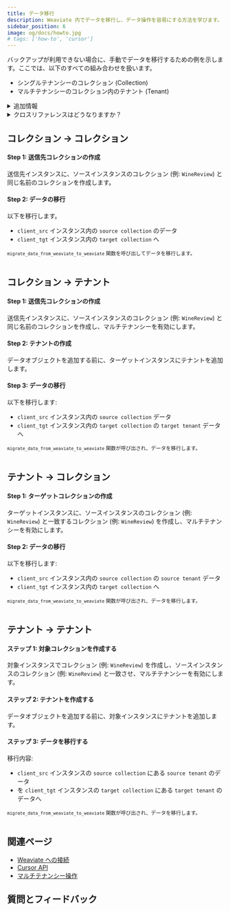 ```yaml
---
title: データ移行
description: Weaviate 内でデータを移行し、データ操作を容易にする方法を学びます。
sidebar_position: 6
image: og/docs/howto.jpg
# tags: ['how-to', 'cursor']
---
```





バックアップが利用できない場合に、手動でデータを移行するための例を示します。ここでは、以下のすべての組み合わせを扱います。

- シングルテナンシーのコレクション (Collection)
- マルチテナンシーのコレクション内のテナント (Tenant)

<details>
  <summary>追加情報</summary>

  これらの例では、ポート番号の異なる 2 つの Weaviate インスタンスを使用しています。同じ手順は、別々のインスタンス間でも利用できます。

  Weaviate におけるクロスリファレンスはプロパティです。そのため、オブジェクトの一部として [クロスリファレンスを取得](./cross-references.mdx#read-cross-references) できます。

</details>

<details>
  <summary>クロスリファレンスはどうなりますか？</summary>

これらのスクリプトはクロスリファレンスも移行します。  
<br/>

クロスリファレンスはプロパティであるため、カーソルベースのエクスポートに含まれます。  
リストア時には、参照先 (「to」オブジェクト) を先に復元し、その後でクロスリファレンスを含む (「from」オブジェクト) を復元してください。

</details>

## コレクション → コレクション

#### Step 1: 送信先コレクションの作成

送信先インスタンスに、ソースインスタンスのコレクション (例: `WineReview`) と同じ名前のコレクションを作成します。

<Tabs groupId="languages">
  <TabItem value="py" label="Python Client v4">
    <FilteredTextBlock
      text={PyCode}
      startMarker="# START CreateCollectionCollectionToCollection"
      endMarker="# END CreateCollectionCollectionToCollection"
      language="py"
    />
  </TabItem>
  <TabItem value="py3" label="Python Client v3">
    <FilteredTextBlock
      text={PyCodeV3}
      startMarker="# START CreateCollectionCollectionToCollection"
      endMarker="# END CreateCollectionCollectionToCollection"
      language="pyv3"
    />
  </TabItem>
  <TabItem value="ts" label="JS/TS Client v3">
    <FilteredTextBlock
      text={TSCode}
      startMarker="// START CreateCollectionCollectionToCollection"
      endMarker="// END CreateCollectionCollectionToCollection"
      language="ts"
    />
  </TabItem>
</Tabs>

#### Step 2: データの移行

以下を移行します。  
- `client_src` インスタンス内の `source collection` のデータ  
- `client_tgt` インスタンス内の `target collection` へ

<Tabs groupId="languages">
  <TabItem value="py" label="Python Client v4">
    <FilteredTextBlock
      text={PyCode}
      startMarker="# START CollectionToCollection"
      endMarker="# END CollectionToCollection"
      language="py"
    />
  </TabItem>
  <TabItem value="py3" label="Python Client v3">
    <p><small>
        <code>migrate_data_from_weaviate_to_weaviate</code> 関数を呼び出してデータを移行します。
        <br/><br/>
    </small></p>
    <FilteredTextBlock
      text={PyCodeV3}
      startMarker="# START CollectionToCollection"
      endMarker="# END CollectionToCollection"
      language="pyv3"
    />
  </TabItem>
  <TabItem value="ts" label="JS/TS Client v3">
    <FilteredTextBlock
      text={TSCode}
      startMarker="// START CollectionToCollection"
      endMarker="// END CollectionToCollection"
      language="ts"
    />
  </TabItem>
</Tabs>

## コレクション → テナント

#### Step 1: 送信先コレクションの作成

送信先インスタンスに、ソースインスタンスのコレクション (例: `WineReview`) と同じ名前のコレクションを作成し、マルチテナンシーを有効にします。

<Tabs groupId="languages">
  <TabItem value="py" label="Python Client v4">
    <FilteredTextBlock
      text={PyCode}
      startMarker="# START CreateCollectionCollectionToTenant"
      endMarker="# END CreateCollectionCollectionToTenant"
      language="py"
    />
  </TabItem>
  <TabItem value="py3" label="Python Client v3">
    <FilteredTextBlock
      text={PyCodeV3}
      startMarker="# START CreateCollectionCollectionToTenant"
      endMarker="# END CreateCollectionCollectionToTenant"
      language="pyv3"
    />
  </TabItem>
  <TabItem value="ts" label="JS/TS Client v3">
    <FilteredTextBlock
      text={TSCode}
      startMarker="// START CreateCollectionCollectionToTenant"
      endMarker="// END CreateCollectionCollectionToTenant"
      language="ts"
    />
  </TabItem>
</Tabs>



#### Step 2: テナントの作成

データオブジェクトを追加する前に、ターゲットインスタンスにテナントを追加します。

<Tabs groupId="languages">
  <TabItem value="py" label="Python Client v4">
    <FilteredTextBlock
      text={PyCode}
      startMarker="# START CreateTenants"
      endMarker="# END CreateTenants"
      language="py"
    />
  </TabItem>
  <TabItem value="py3" label="Python Client v3">
    <FilteredTextBlock
      text={PyCodeV3}
      startMarker="# START CreateTenants"
      endMarker="# END CreateTenants"
      language="pyv3"
    />
  </TabItem>
  <TabItem value="ts" label="JS/TS Client v3">
    <FilteredTextBlock
      text={TSCode}
      startMarker="// START CreateTenants"
      endMarker="// END CreateTenants"
      language="ts"
    />
  </TabItem>
</Tabs>

#### Step 3: データの移行

以下を移行します:
- `client_src` インスタンス内の `source collection` データ
- `client_tgt` インスタンス内の `target collection` の `target tenant` データへ

<Tabs groupId="languages">
  <TabItem value="py" label="Python Client v4">
    <FilteredTextBlock
      text={PyCode}
      startMarker="# START CollectionToTenant"
      endMarker="# END CollectionToTenant"
      language="py"
    />
  </TabItem>
  <TabItem value="py3" label="Python Client v3">
    <p><small>
        <code>migrate_data_from_weaviate_to_weaviate</code> 関数が呼び出され、データを移行します。
        <br/><br/>
    </small></p>
    <FilteredTextBlock
      text={PyCodeV3}
      startMarker="# START CollectionToTenant"
      endMarker="# END CollectionToTenant"
      language="pyv3"
    />
  </TabItem>
  <TabItem value="ts" label="JS/TS Client v3">
    <FilteredTextBlock
      text={TSCode}
      startMarker="// START CollectionToTenant"
      endMarker="// END CollectionToTenant"
      language="ts"
    />
  </TabItem>
</Tabs>

## テナント → コレクション

#### Step 1: ターゲットコレクションの作成

ターゲットインスタンスに、ソースインスタンスのコレクション (例: `WineReview`) と一致するコレクション (例: `WineReview`) を作成し、マルチテナンシーを有効にします。

<Tabs groupId="languages">
  <TabItem value="py" label="Python Client v4">
    <FilteredTextBlock
      text={PyCode}
      startMarker="# START CreateCollectionTenantToCollection"
      endMarker="# END CreateCollectionTenantToCollection"
      language="py"
    />
  </TabItem>
  <TabItem value="py3" label="Python Client v3">
    <FilteredTextBlock
      text={PyCodeV3}
      startMarker="# START CreateCollectionTenantToCollection"
      endMarker="# END CreateCollectionTenantToCollection"
      language="pyv3"
    />
  </TabItem>
  <TabItem value="ts" label="JS/TS Client v3">
    <FilteredTextBlock
      text={TSCode}
      startMarker="// START CreateCollectionTenantToCollection"
      endMarker="// END CreateCollectionTenantToCollection"
      language="ts"
    />
  </TabItem>
</Tabs>

#### Step 2: データの移行

以下を移行します:
- `client_src` インスタンス内の `source collection` の `source tenant` データ
- `client_tgt` インスタンス内の `target collection` へ

<Tabs groupId="languages">
  <TabItem value="py" label="Python Client v4">
    <FilteredTextBlock
      text={PyCode}
      startMarker="# START TenantToCollection"
      endMarker="# END TenantToCollection"
      language="py"
    />
  </TabItem>
  <TabItem value="py3" label="Python Client v3">
    <p><small>
        <code>migrate_data_from_weaviate_to_weaviate</code> 関数が呼び出され、データを移行します。
        <br/><br/>
    </small></p>
    <FilteredTextBlock
      text={PyCodeV3}
      startMarker="# START TenantToCollection"
      endMarker="# END TenantToCollection"
      language="pyv3"
    />
  </TabItem>
  <TabItem value="ts" label="JS/TS Client v3">
    <FilteredTextBlock
      text={TSCode}
      startMarker="// START TenantToCollection"
      endMarker="// END TenantToCollection"
      language="ts"
    />
  </TabItem>
</Tabs>


## テナント → テナント

#### ステップ 1: 対象コレクションを作成する

対象インスタンスでコレクション (例: `WineReview`) を作成し、ソースインスタンスのコレクション (例: `WineReview`) と一致させ、マルチテナンシーを有効にします。

<Tabs groupId="languages">
  <TabItem value="py" label="Python Client v4">
    <FilteredTextBlock
      text={PyCode}
      startMarker="# START CreateCollectionTenantToTenant"
      endMarker="# END CreateCollectionTenantToTenant"
      language="py"
    />
  </TabItem>
  <TabItem value="py3" label="Python Client v3">
    <FilteredTextBlock
      text={PyCodeV3}
      startMarker="# START CreateCollectionTenantToTenant"
      endMarker="# END CreateCollectionTenantToTenant"
      language="pyv3"
    />
  </TabItem>

<TabItem value="ts" label="JS/TS Client v3">
    <FilteredTextBlock
      text={TSCode}
      startMarker="// START CreateCollectionTenantToTenant"
      endMarker="// END CreateCollectionTenantToTenant"
      language="ts"
    />
  </TabItem>
</Tabs>

#### ステップ 2: テナントを作成する

データオブジェクトを追加する前に、対象インスタンスにテナントを追加します。

<Tabs groupId="languages">
  <TabItem value="py" label="Python Client v4">
    <FilteredTextBlock
      text={PyCode}
      startMarker="# START CreateTenants"
      endMarker="# END CreateTenants"
      language="py"
    />
  </TabItem>
  <TabItem value="py3" label="Python Client v3">
    <FilteredTextBlock
      text={PyCodeV3}
      startMarker="# START CreateTenants"
      endMarker="# END CreateTenants"
      language="pyv3"
    />
  </TabItem>
  <TabItem value="ts" label="JS/TS Client v3">
    <FilteredTextBlock
      text={TSCode}
      startMarker="// START CreateTenants"
      endMarker="// END CreateTenants"
      language="ts"
    />
  </TabItem>
</Tabs>

#### ステップ 3: データを移行する

移行内容:
- `client_src` インスタンスの `source collection` にある `source tenant` のデータ
- を `client_tgt` インスタンスの `target collection` にある `target tenant` のデータへ

<Tabs groupId="languages">
  <TabItem value="py" label="Python Client v4">
    <FilteredTextBlock
      text={PyCode}
      startMarker="# START TenantToTenant"
      endMarker="# END TenantToTenant"
      language="py"
    />
  </TabItem>
  <TabItem value="py3" label="Python Client v3">
    <p><small>
        <code>migrate_data_from_weaviate_to_weaviate</code> 関数が呼び出され、データを移行します。
        <br/><br/>
    </small></p>
    <FilteredTextBlock
      text={PyCodeV3}
      startMarker="# START TenantToTenant"
      endMarker="# END TenantToTenant"
      language="pyv3"
    />
  </TabItem>
  <TabItem value="ts" label="JS/TS Client v3">
    <FilteredTextBlock
      text={TSCode}
      startMarker="// START TenantToTenant"
      endMarker="// END TenantToTenant"
      language="ts"
    />
  </TabItem>
</Tabs>

## 関連ページ

- [Weaviate への接続](/weaviate/connections/index.mdx)
- [Cursor API](../manage-objects/read-all-objects.mdx)
- [マルチテナンシー操作](./multi-tenancy.mdx)

## 質問とフィードバック


<DocsFeedback/>

